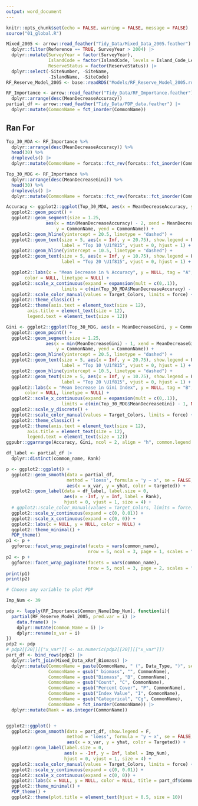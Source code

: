 ```yaml
---
output: word_document
---
```


```r
knitr::opts_chunk$set(echo = FALSE, warning = FALSE, message = FALSE)
source("01_global.R")
```

```r
Mixed_2005 <- arrow::read_feather("Tidy_Data/Mixed_Data_2005.feather") |> 
  dplyr::filter(Reference == TRUE, SurveyYear > 2004) |>
  dplyr::mutate(SurveyYear = factor(SurveyYear),
                IslandCode = factor(IslandCode, levels = Island_Code_Levels),
                ReserveStatus = factor(ReserveStatus)) |> 
  dplyr::select(-SiteNumber, -SiteName, 
                -IslandName, -SiteCode) 
RF_Reserve_Model_2005 <- base::readRDS("Models/RF_Reserve_Model_2005.rds")

RF_Importance <- arrow::read_feather("Tidy_Data/RF_Importance.feather") |> 
  dplyr::arrange(desc(MeanDecreaseAccuracy))
partial_df <- arrow::read_feather("Tidy_Data/PDP_data.feather") |> 
  dplyr::mutate(CommonName = fct_inorder(CommonName))
```

## Ran For

```r

Top_30_MDA <- RF_Importance %>%
  dplyr::arrange(desc(MeanDecreaseAccuracy)) %>%  
  head(30) %>% 
  droplevels() |> 
  dplyr::mutate(CommonName = forcats::fct_rev(forcats::fct_inorder(CommonName)))

Top_30_MDG <- RF_Importance %>% 
  dplyr::arrange(desc(MeanDecreaseGini)) %>%  
  head(30) %>% 
  droplevels() |> 
  dplyr::mutate(CommonName = forcats::fct_rev(forcats::fct_inorder(CommonName)))

Accuracy <- ggplot2::ggplot(Top_30_MDA, aes(x = MeanDecreaseAccuracy, y = CommonName, color = Targeted)) +
  ggplot2::geom_point() +
  ggplot2::geom_segment(size = 1.25, 
               aes(x = min(MeanDecreaseAccuracy) - 2, xend = MeanDecreaseAccuracy,
                   y = CommonName, yend = CommonName)) +
  ggplot2::geom_hline(yintercept = 20.5, linetype = "dashed") +
  ggplot2::geom_text(size = 5, aes(x = Inf, y = 20.75), show.legend = F, 
                     label = "Top 10 \U1f815", vjust = 0, hjust = 1) +
  ggplot2::geom_hline(yintercept = 10.5, linetype = "dashed") +
  ggplot2::geom_text(size = 5, aes(x = Inf, y = 10.75), show.legend = F, 
                     label = "Top 20 \U1f815", vjust = 0, hjust = 1) +

  ggplot2::labs(x = "Mean Decrease in % Accuracy", y = NULL, tag = "A", 
       color = NULL, linetype = NULL) +
  ggplot2::scale_x_continuous(expand = expansion(mult = c(0,.1)), 
                     limits = c(min(Top_30_MDA$MeanDecreaseAccuracy) - 2, NA)) +
  ggplot2::scale_color_manual(values = Target_Colors, limits = force) +
  ggplot2::theme_classic() +
  ggplot2::theme(axis.text = element_text(size = 12),
        axis.title = element_text(size = 12),
        legend.text = element_text(size = 12))

Gini <- ggplot2::ggplot(Top_30_MDG, aes(x = MeanDecreaseGini, y = CommonName, color = Targeted)) +
  ggplot2::geom_point() +
  ggplot2::geom_segment(size = 1.25,
               aes(x = min(MeanDecreaseGini) - 1, xend = MeanDecreaseGini,
                   y = CommonName, yend = CommonName)) +
  ggplot2::geom_hline(yintercept = 20.5, linetype = "dashed") +
  ggplot2::geom_text(size = 5, aes(x = Inf, y = 20.75), show.legend = F, 
                     label = "Top 10 \U1f815", vjust = 0, hjust = 1) +
  ggplot2::geom_hline(yintercept = 10.5, linetype = "dashed") +
  ggplot2::geom_text(size = 5, aes(x = Inf, y = 10.75), show.legend = F, 
                     label = "Top 20 \U1f815", vjust = 0, hjust = 1) +
  ggplot2::labs(x = "Mean Decrease in Gini Index", y = NULL, tag = "B", 
       color = NULL, linetype = NULL) +
  ggplot2::scale_x_continuous(expand = expansion(mult = c(0,.1)), 
                     limits = c(min(Top_30_MDG$MeanDecreaseGini) - 1, NA)) +
  ggplot2::scale_y_discrete() +
  ggplot2::scale_color_manual(values = Target_Colors, limits = force) +
  ggplot2::theme_classic() +
  ggplot2::theme(axis.text = element_text(size = 12),
        axis.title = element_text(size = 12),
        legend.text = element_text(size = 12))
ggpubr::ggarrange(Accuracy, Gini, ncol = 2, align = "h", common.legend = TRUE, legend = "bottom")

```

```r
df_label <- partial_df |> 
  dplyr::distinct(common_name, Rank)

p <- ggplot2::ggplot() +
  ggplot2::geom_smooth(data = partial_df,
                       method = 'loess', formula = 'y ~ x', se = FALSE, size = 1.25, 
                       aes(x = x_var, y = yhat, color = targeted)) + 
  ggplot2::geom_label(data = df_label, label.size = 0,
                      aes(x = -Inf, y = Inf, label = Rank),
                      hjust = 0, vjust = 1, size = 4) +
  # ggplot2::scale_color_manual(values = Target_Colors, limits = force) +
  ggplot2::scale_y_continuous(expand = c(0, 0.01)) +
  ggplot2::scale_x_continuous(expand = c(0, 0)) +
  ggplot2::labs(x = NULL, y = NULL, color = NULL) +
  ggplot2::theme_minimal() +
  PDP_theme()
p1 <- p +
  ggforce::facet_wrap_paginate(facets = vars(common_name), 
                               nrow = 5, ncol = 3, page = 1, scales = "free") 
p2 <- p +
  ggforce::facet_wrap_paginate(facets = vars(common_name), 
                               nrow = 5, ncol = 3, page = 2, scales = "free")
print(p1)
print(p2)
```

```r
# Choose any variable to plot PDP

Imp_Num <- 39

pdp <- lapply(RF_Importance$Common_Name[Imp_Num], function(i){
  partial(RF_Reserve_Model_2005, pred.var = i) |>
    data.frame() |>
    dplyr::mutate(Common_Name = i) |>
    dplyr::rename(x_var = i)
})
pdp2 <- pdp
# pdp2[[20]][["x_var"]] <- as.numeric(pdp2[[20]][["x_var"]])
part_df <- bind_rows(pdp2) |>
  dplyr::left_join(Mixed_Data_xRef_Biomass) |> 
  dplyr::mutate(CommonName = paste(CommonName, " (", Data_Type, ")", sep = ""),
                CommonName = gsub(" biomass", "", CommonName),
                CommonName = gsub("Biomass", "B", CommonName),
                CommonName = gsub("Count", "C", CommonName),
                CommonName = gsub("Percent Cover", "P", CommonName),
                CommonName = gsub("Index Value", "I", CommonName),
                CommonName = gsub("Categorical", "Cg", CommonName),
                CommonName = fct_inorder(CommonName)) |>
  dplyr::mutate(Rank = as.integer(CommonName)) 


ggplot2::ggplot() +
  ggplot2::geom_smooth(data = part_df, show.legend = F,
                       method = 'loess', formula = 'y ~ x', se = FALSE, size = 1.25, 
                       aes(x = x_var, y = yhat, color = Targeted)) + 
  ggplot2::geom_label(label.size = 0,
                      aes(x = -Inf, y = Inf, label = Imp_Num),
                      hjust = 0, vjust = 1, size = 4) +
  ggplot2::scale_color_manual(values = Target_Colors, limits = force) +
  ggplot2::scale_y_continuous(expand = c(0, 0.01)) +
  ggplot2::scale_x_continuous(expand = c(0, 0)) +
  ggplot2::labs(x = NULL, y = NULL, color = NULL, title = part_df$CommonName) +
  ggplot2::theme_minimal() +
  PDP_theme() +
  ggplot2::theme(plot.title = element_text(hjust = 0.5, size = 10))
```
